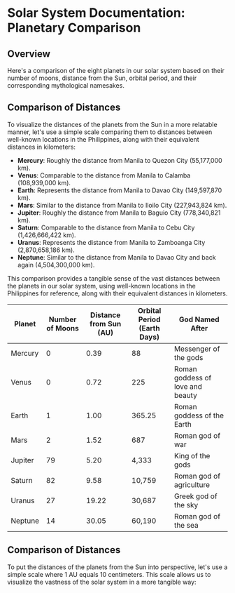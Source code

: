 # Solar System Documentation: Planetary Comparison

## Overview
Here's a comparison of the eight planets in our solar system based on their number of moons, distance from the Sun, orbital period, and their corresponding mythological namesakes.

## Comparison of Distances
To visualize the distances of the planets from the Sun in a more relatable manner, let's use a simple scale comparing them to distances between well-known locations in the Philippines, along with their equivalent distances in kilometers:

- **Mercury**: Roughly the distance from Manila to Quezon City (55,177,000 km).
- **Venus**: Comparable to the distance from Manila to Calamba (108,939,000 km).
- **Earth**: Represents the distance from Manila to Davao City (149,597,870 km).
- **Mars**: Similar to the distance from Manila to Iloilo City (227,943,824 km).
- **Jupiter**: Roughly the distance from Manila to Baguio City (778,340,821 km).
- **Saturn**: Comparable to the distance from Manila to Cebu City (1,426,666,422 km).
- **Uranus**: Represents the distance from Manila to Zamboanga City (2,870,658,186 km).
- **Neptune**: Similar to the distance from Manila to Davao City and back again (4,504,300,000 km).

This comparison provides a tangible sense of the vast distances between the planets in our solar system, using well-known locations in the Philippines for reference, along with their equivalent distances in kilometers.


| Planet   | Number of Moons | Distance from Sun (AU) | Orbital Period (Earth Days) | God Named After |
|----------|------------------|------------------------|------------------------------|-----------------|
| Mercury  | 0                | 0.39                   | 88                           | Messenger of the gods |
| Venus    | 0                | 0.72                   | 225                          | Roman goddess of love and beauty |
| Earth    | 1                | 1.00                   | 365.25                       | Roman goddess of the Earth |
| Mars     | 2                | 1.52                   | 687                          | Roman god of war |
| Jupiter  | 79               | 5.20                   | 4,333                        | King of the gods |
| Saturn   | 82               | 9.58                   | 10,759                       | Roman god of agriculture |
| Uranus   | 27               | 19.22                  | 30,687                       | Greek god of the sky |
| Neptune  | 14               | 30.05                  | 60,190                       | Roman god of the sea |

## Comparison of Distances
To put the distances of the planets from the Sun into perspective, let's use a simple scale where 1 AU equals 10 centimeters. This scale allows us to visualize the vastness of the solar system in a more tangible way: